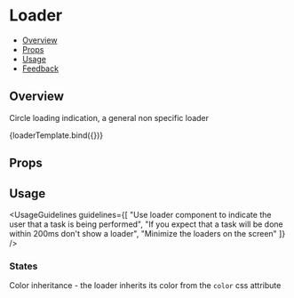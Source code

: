 
<Meta title="Feedback/Loader" component={Loader} />

<!--- Component template -->


<!--- Component documentation -->

# Loader

- [Overview](#overview)
- [Props](#props)
- [Usage](#usage)
- [Feedback](#feedback)

## Overview

Circle loading indication, a general non specific loader

<Canvas>
  <Story name="Overview" args={{ size: 40 }}>
    {loaderTemplate.bind({})}
  </Story>
</Canvas>

## Props

<ArgsTable of={Loader} />

## Usage

<UsageGuidelines
  guidelines={[
    "Use loader component to indicate the user that a task is being performed",
    "If you expect that a task will be done within 200ms don't show a loader",
    "Minimize the loaders on the screen"
  ]}
/>

### States

Color inheritance - the loader inherits its color from the `color` css attribute

<Canvas>
  <Story name="Color">
    <div style={{ color: "var(--primary-color)" }}>
      <Loader size={40} />
    </div>
  </Story>
</Canvas>
